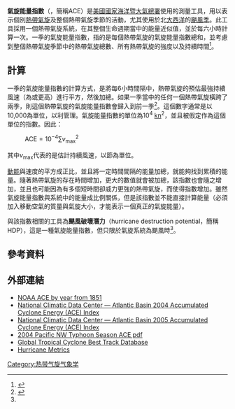 '''氣旋能量指數'''（{{lang-en|Accumulated cyclone energy}}，簡稱ACE）是[[美國國家海洋暨大氣總署|美國國家海洋暨大氣總署]]使用的測量工具，用以表示個別[[熱帶氣旋|熱帶氣旋]]及整個熱帶氣旋季節的活動，尤其使用於北[[大西洋|大西洋]]的[[大西洋颶風季|颶風季]]。此工具採用一個熱帶氣旋系統，在其整個生命週期當中的能量近似值，並於每六小時計算一次。一季的氣旋能量指數，指的是每個熱帶氣旋的氣旋能量指數總和，並考慮到整個熱帶氣旋季節中的熱帶氣旋總數、所有熱帶氣旋的強度以及持續時間<ref name="BellEtAl2000">{{cite journal |author=Bell GD, Halpert MS, Schnell RC, ''et al'' |title=Climate Assessment for 1999 |journal=Bulletin of the American Meteorological Society |volume=81 |issue=6 |page=1328 |year=2000 |doi=10.1175/1520-0477(2000)081<1328:CAF>2.3.CO;2 |url=http://journals.ametsoc.org/doi/pdf/10.1175/1520-0477%282000%29081%3C1328%3ACAF%3E2.3.CO%3B2 |format=PDF |bibcode=2000BAMS...81.1328B |access-date=2013-05-21 |archive-date=2017-07-08 |archive-url=https://web.archive.org/web/20170708131207/http://journals.ametsoc.org/doi/pdf/10.1175/1520-0477%282000%29081%3C1328%3ACAF%3E2.3.CO%3B2 |dead-url=no }}</ref>。

==計算==
一季的氣旋能量指數的計算方式，是將每6小時間隔中，熱帶氣旋的預估最強持續風速（為{{convert|35|kn|km/h}}或更高）進行平方，然後加總。如果一季當中的任何一個熱帶氣旋橫跨了兩季，則這個熱帶氣旋的氣旋能量指數會歸入到前一季<ref>{{Cite web |url=http://www.nhc.noaa.gov/archive/2005/dis/al302005.discus.030.shtml |title=Last advisory for T.S. Zeta 2005 |accessdate=2013-05-21 |archive-date=2013-10-22 |archive-url=https://web.archive.org/web/20131022225516/http://www.nhc.noaa.gov/archive/2005/dis/al302005.discus.030.shtml |dead-url=no }}</ref>。這個數字通常是以10,000為單位，以利管理。氣旋能量指數的單位為10<sup>4</sup> [[節_(單位)|kn]]<sup>2</sup>，並且被假定作為這個單位的指數。因此：

: <math>\text{ACE} = 10^{-4} \sum v_\max^2</math>

其中''v''<sub>max</sub>代表的是估計持續風速，以節為單位。

[[動能|動能]]與速度的平方成正比，並且將一定時間間隔的能量加總，就能夠找到累積的能量。隨著熱帶氣旋的存在時間增加，更大的數值就會被加總，該指數也會隨之增加，並且也可能因為有多個短時間卻威力更強的熱帶氣旋，而使得指數增加。雖然氣旋能量指數與系統中的能量成比例關係，但是該指數並不能直接計算能量（必須加入移動空氣的質量與氣旋大小，才能表示一個真正的氣旋能量）。

與該指數相關的工具為'''颶風破壞潛力'''（hurricane destruction potential，簡稱HDP），這是一種氣旋能量指數，但只限於氣旋系統為颶風時<ref name="BellEtAl2000" />。

==參考資料==
<div class="references-small">
<!--This article uses the Cite.php citation mechanism. If you would like more information on how to add references to this article, please see http://meta.wikimedia.org/wiki/Cite/Cite.php -->
{{Reflist}}

==外部連結==
* [http://www.aoml.noaa.gov/hrd/tcfaq/E11.html NOAA ACE by year from 1851] {{Wayback|url=http://www.aoml.noaa.gov/hrd/tcfaq/E11.html |date=20160303235506 }}
* [http://www.ncdc.noaa.gov/oa/climate/research/2004/ann/atlantic-2004-ace.html National Climatic Data Center — Atlantic Basin 2004 Accumulated Cyclone Energy (ACE) Index] {{Wayback|url=http://www.ncdc.noaa.gov/oa/climate/research/2004/ann/atlantic-2004-ace.html |date=20120716180709 }}
* [http://www.ncdc.noaa.gov/oa/climate/research/2005/2005-atlantic-trop-cyclones.html National Climatic Data Center — Atlantic Basin 2005 Accumulated Cyclone Energy (ACE) Index] {{Wayback|url=http://www.ncdc.noaa.gov/oa/climate/research/2005/2005-atlantic-trop-cyclones.html |date=20051201033336 }}
* [https://web.archive.org/web/20080911050652/http://tsr.mssl.ucl.ac.uk/docs/TSRNWP2004Verification.pdf 2004 Pacific NW Typhoon Season ACE pdf]
* [https://web.archive.org/web/20071122010555/http://www.atmos.albany.edu/student/carl/index.html Global Tropical Cyclone Best Track Database]
* [https://web.archive.org/web/20100927224111/http://acd.ucar.edu/~drews/hurricane/ Hurricane Metrics]

{{DEFAULTSORT:Accumulated Cyclone Energy}}
[[Category:热带气旋气象学|Category:热带气旋气象学]]
